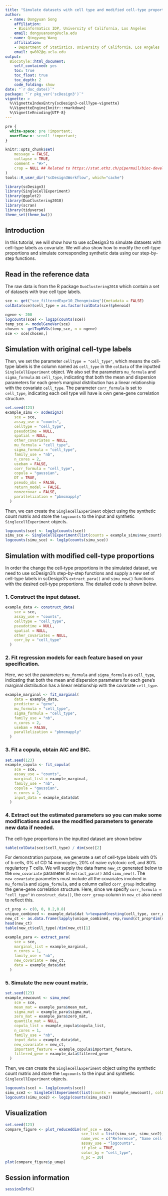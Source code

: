 ```yaml
---
title: "Simulate datasets with cell type and modified cell-type proportions "
author: 
  - name: Dongyuan Song
    affiliation:
    - Bioinformatics IDP, University of California, Los Angeles
    email: dongyuansong@ucla.edu
  - name: Qingyang Wang
    affiliation:
    - Department of Statistics, University of California, Los Angeles
    email: qw802@g.ucla.edu
output: 
  BiocStyle::html_document:
    self_contained: yes
    toc: true
    toc_float: true
    toc_depth: 2
    code_folding: show
date: "`r doc_date()`"
package: "`r pkg_ver('scDesign3')`"
vignette: >
  %\VignetteIndexEntry{scDesign3-cellType-vignette}
  %\VignetteEngine{knitr::rmarkdown}
  %\VignetteEncoding{UTF-8}  
---
```

```css
pre {
  white-space: pre !important;
  overflow-x: scroll !important;
}
```

```r
knitr::opts_chunk$set(
    message = FALSE,
    collapse = TRUE,
    comment = "#>",
    crop = NULL ## Related to https://stat.ethz.ch/pipermail/bioc-devel/2020-April/016656.html
)
tools::R_user_dir("scDesign3Workflow", which="cache")
```

```r
library(scDesign3)
library(SingleCellExperiment)
library(ggplot2)
library(DuoClustering2018)
library(scran)
library(tidyverse)
theme_set(theme_bw())
```

## Introduction
In this tutorial, we will show how to use scDesign3 to simulate datasets with cell-type labels as covariate. We will also show how to modify the cell-type proportions and simulate corresponding synthetic data using our step-by-step functions. 

## Read in the reference data
The raw data is from the R package `DuoClustering2018` which contain a set of datasets with true cell type labels. 
```r
sce <- get("sce_filteredExpr10_Zhengmix4eq")(metadata = FALSE)
colData(sce)$cell_type = as.factor(colData(sce)$phenoid)
```


```r
ngene <- 200
logcounts(sce) <- log1p(counts(sce))
temp_sce <- modelGeneVar(sce)
chosen <- getTopHVGs(temp_sce, n = ngene)
sce <- sce[chosen,]
```

## Simulation with original cell-type labels
Then, we set the parameter `celltype = "cell_type"`, which means the cell-type labels is the column named as `cell_type` in the `colData` of the inputted `SingleCellExperiment` object. We also set the parameters `mu_formula`  and `sigma_formula` as `cell_type`, indicating that both the mean and dispersion parameters for each gene's marginal distribution has a linear relationship with the covariate `cell_type`. The parameter `corr_formula` is set to `cell_type`, indicating each cell type will have is own gene-gene correlation structure. 
```r
set.seed(123)
example_simu <- scdesign3(
    sce = sce,
    assay_use = "counts",
    celltype = "cell_type",
    pseudotime = NULL,
    spatial = NULL,
    other_covariates = NULL,
    mu_formula = "cell_type",
    sigma_formula = "cell_type",
    family_use = "nb",
    n_cores = 2,
    usebam = FALSE,
    corr_formula = "cell_type",
    copula = "gaussian",
    DT = TRUE,
    pseudo_obs = FALSE,
    return_model = FALSE,
    nonzerovar = FALSE,
    parallelization = "pbmcmapply"
  )
```

Then, we can create the `SinglecellExperiment` object using the synthetic count matrix and store the `logcounts` to the input and synthetic `SinglecellExperiment` objects.
```r
logcounts(sce) <- log1p(counts(sce))
simu_sce <- SingleCellExperiment(list(counts = example_simu$new_count), colData = example_simu$new_covariate)
logcounts(simu_sce) <- log1p(counts(simu_sce))
```


## Simulation with modified cell-type proportions
In order the change the cell-type proportions in the simulated dataset, we need to use scDesign3's step-by-step functions and supply a new set of cell-type labels in scDesign3's `extract_para()` and `simu_new()` functions with the desired cell-type proportions. The detailed code is shown below.

### 1. Construct the input dataset.
```r
example_data <- construct_data(
    sce = sce,
    assay_use = "counts",
    celltype = "cell_type",
    pseudotime = NULL,
    spatial = NULL,
    other_covariates = NULL,
    corr_by = "cell_type"
  )
```
### 2. Fit regression models for each feature based on your specification. 
Here, we set the parameters `mu_formula`  and `sigma_formula` as `cell_type`, indicating that both the mean and dispersion parameters for each gene's marginal distribution has a linear relationship with the covariate `cell_type`.
```r
example_marginal <- fit_marginal(
    data = example_data,
    predictor = "gene",
    mu_formula = "cell_type",
    sigma_formula = "cell_type",
    family_use = "nb",
    n_cores = 2,
    usebam = FALSE,
    parallelization = "pbmcmapply"
  )
```
### 3. Fit a copula, obtain AIC and BIC.
```r
set.seed(123)
example_copula <- fit_copula(
    sce = sce,
    assay_use = "counts",
    marginal_list = example_marginal,
    family_use = "nb",
    copula = "gaussian",
    n_cores = 2,
    input_data = example_data$dat
  )
```
### 4. Extract out the estimated parameters so you can make some modifications and use the modified parameters to generate new data if needed.

The cell-type proportions in the inputted dataset are shown below
```r
table(colData(sce)$cell_type) / dim(sce)[2]
```

For demonstration purpose, we generate a set of cell-type labels with 0\% of b cells, 0\% of CD 14 monocytes, 20\% of naive cytotoxic cell, and 80\% regulartory T cells. We will supply the data frame `new_ct` generated below to the `new_covariate` parameter in `extract_para()` and `simu_new()`. The `new_covariate` parameters must include all the covariates involved in `mu_formula` and `sigma_formula`, and a column called `corr_group` indicating the gene-gene correlation structure. Here, since we specify `corr_formula = "cell_type"` in `construct_data()`, the `corr_group` column in `new_ct` also need to reflect this. 
```r
ct_prop <- c(0, 0, 0.2,0.8)
unique_combined <- example_data$dat %>%expand(nesting(cell_type, corr_group))
new_ct <- as.data.frame(lapply(unique_combined, rep,round(ct_prop*dim(sce)[2])))
head(new_ct)
table(new_ct$cell_type)/dim(new_ct)[1]
```
```r
example_para <- extract_para(
    sce = sce,
    marginal_list = example_marginal,
    n_cores = 1,
    family_use = "nb",
    new_covariate = new_ct,
    data = example_data$dat
  )
```

### 5. Simulate the new count matrix.
```r
set.seed(123)
example_newcount <- simu_new(
    sce = sce,
    mean_mat = example_para$mean_mat,
    sigma_mat = example_para$sigma_mat,
    zero_mat = example_para$zero_mat,
    quantile_mat = NULL,
    copula_list = example_copula$copula_list,
    n_cores = 1,
    family_use = "nb",
    input_data = example_data$dat,
    new_covariate = new_ct,
    important_feature = example_copula$important_feature,
    filtered_gene = example_data$filtered_gene
  )
```

Then, we can create the `SinglecellExperiment` object using the synthetic count matrix and store the `logcounts` to the input and synthetic `SinglecellExperiment` objects.
```r
logcounts(sce) <- log1p(counts(sce))
simu_sce2 <- SingleCellExperiment(list(counts = example_newcount), colData = data.frame(cell_type = new_ct$cell_type))
logcounts(simu_sce2) <- log1p(counts(simu_sce2))
```

## Visualization
```r
set.seed(123)
compare_figure <- plot_reduceddim(ref_sce = sce, 
                                  sce_list = list(simu_sce, simu_sce2), 
                                  name_vec = c("Reference", "Same cell-type proportions", "Modified cell-type proportions"),
                                  assay_use = "logcounts", 
                                  if_plot = TRUE, 
                                  color_by = "cell_type", 
                                  n_pc = 20)
plot(compare_figure$p_umap)
```



## Session information
```r
sessionInfo()
```

